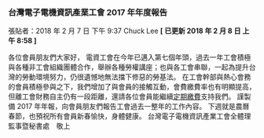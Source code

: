 ### 台灣電子電機資訊產業工會 2017 年年度報告

張貼者：2018 年 2 月 7 日 下午 9:37 Chuck Lee **[ 已更新 2018 年 2 月 8 日 上午 8:58 ]**

各位會員朋友們大家好， 電資工會在今年已邁入第七個年頭，過去一年工會積極與各種非工會組織團體合作，舉辦各種勞權講座；也與各工會串聯，一起為提升台灣的勞動環境努力，仍很遺憾地無法擋下修惡的勞基法。 在工會幹部與熱心會務的會員積極參與之下，我們增加了與會員的接觸互動，會費繳費率也有明顯提高，但離工會財務自主仍有一段距離，還請各位會員能繼續[定期繳費](/membership-dues)支持我們。 謹製備 2017 年年報，向會員朋友們報告工會過去一整年的工作內容。 下週就是農曆春節，也預祝所有會員新春愉快，身體健康。 台灣電子電機資訊產業工會全體理監事暨秘書處　敬上

<object type="application/pdf" data="/pdf/annual-report/2017.pdf" width="100%" height="1200px"></object>
